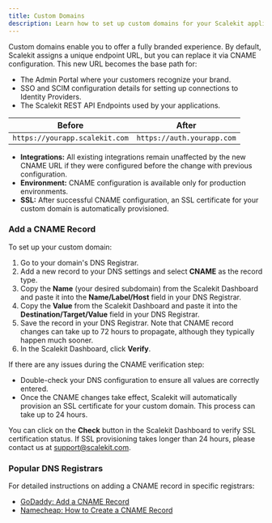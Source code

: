 ```yaml
---
title: Custom Domains
description: Learn how to set up custom domains for your Scalekit application.
---
```



Custom domains enable you to offer a fully branded experience. By default, Scalekit assigns a unique endpoint URL, but you can replace it via CNAME configuration. This new URL becomes the base path for:

- The Admin Portal where your customers recognize your brand.
- SSO and SCIM configuration details for setting up connections to Identity Providers.
- The Scalekit REST API Endpoints used by your applications.

| Before                                                               | After                                                           |
| -------------------------------------------------------------------- | --------------------------------------------------------------- |
| `https://yourapp.scalekit.com`                | `https://auth.yourapp.com`                |


- **Integrations:** All existing integrations remain unaffected by the new CNAME URL if they were configured before the change with previous configuration.
- **Environment:** CNAME configuration is available only for production environments.
- **SSL:** After successful CNAME configuration, an SSL certificate for your custom domain is automatically provisioned.

### Add a CNAME Record

To set up your custom domain:

<Steps>

1. Go to your domain's DNS Registrar.
2. Add a new record to your DNS settings and select **CNAME** as the record type.
3. Copy the **Name** (your desired subdomain) from the Scalekit Dashboard and paste it into the **Name/Label/Host** field in your DNS Registrar.
4. Copy the **Value** from the Scalekit Dashboard and paste it into the **Destination/Target/Value** field in your DNS Registrar.
5. Save the record in your DNS Registrar. Note that CNAME record changes can take up to 72 hours to propagate, although they typically happen much sooner.
6. In the Scalekit Dashboard, click **Verify**.

</Steps>

If there are any issues during the CNAME verification step:
- Double-check your DNS configuration to ensure all values are correctly entered.
- Once the CNAME changes take effect, Scalekit will automatically provision an SSL certificate for your custom domain. This process can take up to 24 hours.

You can click on the **Check** button in the Scalekit Dashboard to verify SSL certification status. If SSL provisioning takes longer than 24 hours, please contact us at [support@scalekit.com](mailto:support@scalekit.com).

### Popular DNS Registrars
For detailed instructions on adding a CNAME record in specific registrars:
- [GoDaddy: Add a CNAME Record](https://www.godaddy.com/en-in/help/add-a-cname-record-19236)
- [Namecheap: How to Create a CNAME Record](https://www.namecheap.com/support/knowledgebase/article.aspx/9646/2237/how-to-create-a-cname-record-for-your-domain)